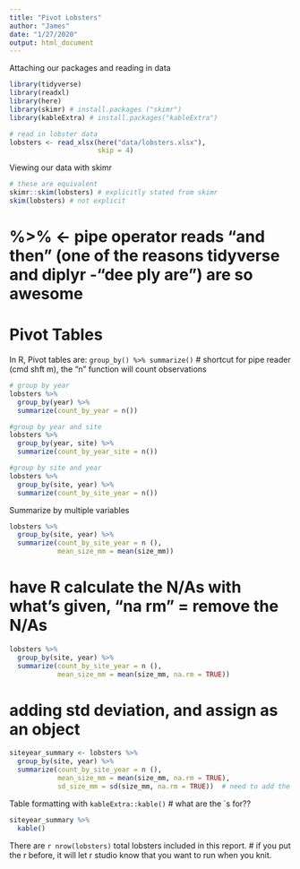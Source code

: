```yaml
---
title: "Pivot Lobsters"
author: "James"
date: "1/27/2020"
output: html_document
---
```


Attaching our packages and reading in data


```r
library(tidyverse)
library(readxl)
library(here)
library(skimr) # install.packages ("skimr")
library(kableExtra) # install.packages("kableExtra")

# read in lobster data
lobsters <- read_xlsx(here("data/lobsters.xlsx"),
                      skip = 4)

```

Viewing our data with skimr
```r
# these are equivalent
skimr::skim(lobsters) # explicitly stated from skimr
skim(lobsters) # not explicit
```

# %>% <- pipe operator reads "and then" (one of the reasons tidyverse and diplyr -"dee ply are") are so awesome

# Pivot Tables

In R, Pivot tables are: `group_by() %>% summarize()`
 # shortcut for pipe reader (cmd shft m), the "n" function will count observations 

```r
# group by year
lobsters %>% 
  group_by(year) %>%  
  summarize(count_by_year = n())

#group by year and site
lobsters %>% 
  group_by(year, site) %>%  
  summarize(count_by_year_site = n())

#group by site and year
lobsters %>% 
  group_by(site, year) %>%  
  summarize(count_by_site_year = n())

```

Summarize by multiple variables

```r
lobsters %>% 
  group_by(site, year) %>% 
  summarize(count_by_site_year = n (),
            mean_size_mm = mean(size_mm))
```

# have R calculate the N/As with what's given, "na rm" = remove the N/As

```r
lobsters %>% 
  group_by(site, year) %>% 
  summarize(count_by_site_year = n (),
            mean_size_mm = mean(size_mm, na.rm = TRUE))
```

# adding std deviation, and assign as an object

```r
siteyear_summary <- lobsters %>%  
  group_by(site, year) %>% 
  summarize(count_by_site_year = n (),
            mean_size_mm = mean(size_mm, na.rm = TRUE),
            sd_size_mm = sd(size_mm, na.rm = TRUE))  # need to add the na.rm again
```

Table formatting with `kableExtra::kable()`  # what are the `s for??


```r
siteyear_summary %>% 
  kable()
```


There are `r nrow(lobsters)` total lobsters included in this report. # if you put the r before, it will let r studio know that you want to run when you knit. 



















